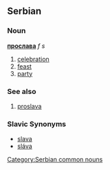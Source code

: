 ==Serbian==
===Noun===
'''[[прослава]]''' ''f s''
#[[celebration]]
#[[feast]]
#[[party]]
===See also===
#[[proslava]]
===Slavic Synonyms===
*[[slava]]
*[[sláva]]
[[Category:Serbian common nouns]]